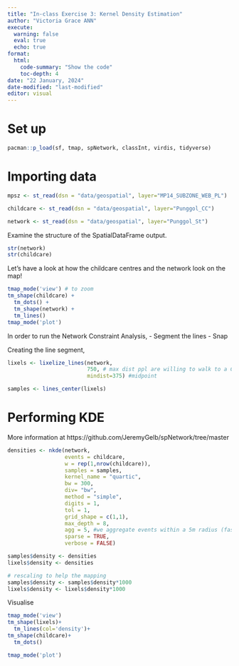 ```yaml
---
title: "In-class Exercise 3: Kernel Density Estimation"
author: "Victoria Grace ANN"
execute: 
  warning: false
  eval: true
  echo: true
format:  
  html: 
    code-summary: "Show the code"
    toc-depth: 4
date: "22 January, 2024"
date-modified: "last-modified"
editor: visual
---
```


# Set up

```r
pacman::p_load(sf, tmap, spNetwork, classInt, virdis, tidyverse)
```

# Importing data

```r
mpsz <- st_read(dsn = "data/geospatial", layer="MP14_SUBZONE_WEB_PL")

childcare <- st_read(dsn = "data/geospatial", layer="Punggol_CC")

network <- st_read(dsn = "data/geospatial", layer="Punggol_St")
```

Examine the structure of the SpatialDataFrame output.

```r
str(network)
str(childcare)
```

Let's have a look at how the childcare centres and the network look on the map!

```r
tmap_mode('view') # to zoom
tm_shape(childcare) +
  tm_dots() +
  tm_shape(network) +
  tm_lines()
tmap_mode('plot')
```

In order to run the Network Constraint Analysis, 
-   Segment the lines 
-   Snap

Creating the line segment,

```r
lixels <- lixelize_lines(network,
                         750, # max dist ppl are willing to walk to a CC
                         mindist=375) #midpoint
```

```r
samples <- lines_center(lixels)
```

# Performing KDE

More information at https://github.com/JeremyGelb/spNetwork/tree/master

```r
densities <- nkde(network, 
                  events = childcare,
                  w = rep(1,nrow(childcare)),
                  samples = samples,
                  kernel_name = "quartic",
                  bw = 300, 
                  div= "bw", 
                  method = "simple", 
                  digits = 1, 
                  tol = 1,
                  grid_shape = c(1,1), 
                  max_depth = 8,
                  agg = 5, #we aggregate events within a 5m radius (faster calculation)
                  sparse = TRUE,
                  verbose = FALSE)
```

```r
samples$density <- densities
lixels$density <- densities
```

```r
# rescaling to help the mapping
samples$density <- samples$density*1000
lixels$density <- lixels$density*1000
```

Visualise
```r
tmap_mode('view')
tm_shape(lixels)+
  tm_lines(col='density')+
tm_shape(childcare)+
  tm_dots()
```
```r
tmap_mode('plot')
```
